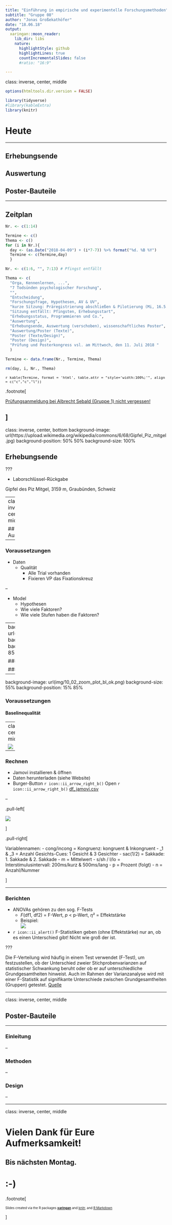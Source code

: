 ```yaml
---
title: "Einführung in empirische und experimentelle Forschungsmethoden"
subtitle: "Gruppe 08"
author: "Jonas Großekathöfer"
date: "18.06.18"
output:
  xaringan::moon_reader:
    lib_dir: libs
    nature:
      highlightStyle: github
      highlightLines: true
      countIncrementalSlides: false
      #ratio: "16:9"

---
```

class: inverse, center, middle

```r
options(htmltools.dir.version = FALSE)

library(tidyverse)
#library(kableExtra)
library(knitr)

```

# Heute
 --- 

## Erhebungsende
## Auswertung
## Poster-Bauteile

---

## Zeitplan

```r

Nr. <- c(1:14)

Termine <- c()
Thema <- c()
for (i in Nr.){
  day <- (as.Date("2018-04-09") + (i*7-7)) %>% format("%d. %B %Y")
  Termine <- c(Termine,day)
  }

Nr. <- c(1:6, "", 7:13) # Pfingst entfällt 

Thema <- c(
  "Orga, Kennenlernen, ...",                                                               # Sitzung 1
  "7 Todsünden psychologischer Forschung",                                                 # Sitzung 2
  "",                                                                                      # Sitzung 3
  "Entscheidung",                                                                          # Sitzung 4
  "Forschungsfrage, Hypothesen, AV & UV",                                                  # Sitzung 5
  "kurze Sitzung: Präregistrierung abschließen & Pilotierung (Mi, 16.5., oder Do, 17.5.)", # Sitzung 6
  "Sitzung entfällt: Pfingsten, Erhebungsstart",                                           #  
  "Erhebungsstatus, Programmieren und Co.",                                                # Sitzung 7
  "Auswertung",                                                                            # Sitzung 8
  "Erhebungsende, Auswertung (verschoben), wissenschaftliches Poster",                     # Sitzung 9
  "Auswertung/Poster (Texte)",                                                             # Sitzung 10
  "Poster (Texte/Design)",                                                                 # Sitzung 11
  "Poster (Design)",                                                                       # Sitzung 12
  "Prüfung und Posterkongress vsl. am Mittwoch, den 11. Juli 2018 "                        # Sitzung 13
  )

Termine <- data.frame(Nr., Termine, Thema)

rm(day, i, Nr., Thema)

```

<font size="-1">`r kable(Termine, format = 'html', table.attr = "style='width:100%;'", align = c("c","c","l")) `</font>

.footnote[

[Prüfungsanmeldung bei Albrecht Sebald (Gruppe 1) nicht vergessen!](https://www-sbhome1.zv.uni-wuerzburg.de/qisserver/rds?state=verpublish&status=init&vmfile=no&publishid=191119&moduleCall=webInfo&publishConfFile=webInfo&publishSubDir=veranstaltung)

]
---

class: inverse, center, bottom
background-image: url(https://upload.wikimedia.org/wikipedia/commons/6/68/Gipfel_Piz_mitgel.jpg)
background-position: 50% 50%
background-size: 100%

## Erhebungsende

???

-   Laborschlüssel-Rückgabe

Gipfel des Piz Mitgel, 3159 m, Graubünden, Schweiz

---
class: inverse, center, middle

## Auswertung

---

### Voraussetzungen

-   Daten
    -   Qualität
        -   Alle Trial vorhanden
        -   Fixieren VP das Fixationskreuz

--

-   Model
    -   Hypothesen
    -   Wie viele Faktoren?
    -   Wie viele Stufen haben die Faktoren?
        
---
background-image: url(img/10_01_plot_bl_ok.png)
background-size: 55%
background-position: 15% 85%

### Voraussetzungen

#### Baselinequalität

---

background-image: url(img/10_02_zoom_plot_bl_ok.png)
background-size: 55%
background-position: 15% 85%

### Voraussetzungen

#### Baselinequalität

---
class: center, middle

![](https://www.jamovi.org/assets/header-logo.svg)

---

### Rechnen

-   Jamovi installieren & öffnen
-   Daten herunterladen (siehe Website)
-   Burger-Button `r icon::ii_arrow_right_b()` Open `r icon::ii_arrow_right_b()` [df_jamovi.csv](https://grszkthfr.github.io/ss18_empra08/material/results/df_jamovi.csv)

--

.pull-left[

![](img/10_04_jamovi.png)

]

.pull-right[

Variablennamen:
-   cong/incong = Kongruenz: kongruent & Inkongruent
-   _1 & _3 = Anzahl Gesichts-Cues: 1 Gesicht & 3 Gesichter
-   sac(1/2) = Sakkade: 1. Sakkade & 2. Sakkade
-   m = Mittelwert
-   s/sh / l/lo = Interstimulusintervall: 200ms/kurz & 500ms/lang
-   p = Prozent (folgt)
-   n = Anzahl/Nummer

]

---

### Berichten

-   ANOVAs gehören zu den sog. F-Tests
    -   *F*(df1, df2) = F-Wert, *p* < p-Wert, $\eta$² = Effektstärke  
    -   Beispiel:  
    ![](img/10_03_reporting_f.png)
-   `r icon::ii_alert()` F-Statistiken geben (ohne Effektstärke) nur an, ob es einen Unterschied gibt! Nicht wie groß der ist.

???

Die F-Verteilung wird häufig in einem Test verwendet (F-Test), um festzustellen, ob der Unterschied zweier Stichprobenvarianzen auf statistischer Schwankung beruht oder ob er auf unterschiedliche Grundgesamtheiten hinweist. Auch im Rahmen der Varianzanalyse wird mit einer F-Statistik auf signifikante Unterschiede zwischen Grundgesamtheiten (Gruppen) getestet. [Quelle](https://de.wikipedia.org/wiki/F-Verteilung)


---

class: inverse, center, middle

## Poster-Bauteile

---

### Einleitung

--

### Methoden

--

### Design

--


---
class: inverse, center, middle

# Vielen Dank für Eure Aufmerksamkeit!
## Bis nächsten Montag.  

# :-)


.footnote[

<font size="-2">Slides created via the R packages [**xaringan**](https://github.com/yihui/xaringan) and [knitr](http://yihui.name/knitr), and [R Markdown](https://rmarkdown.rstudio.com)</font size>

]